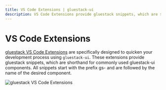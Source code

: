 ```yaml
---
title: VS Code Extensions | gluestack-ui
description: VS Code Extensions provide gluestack snippets, which are shorthand for commonly used gluestack-ui components.
---
```



<Meta title="Getting Started/VS Code Extensions" />

# VS Code Extensions

[gluestack VS Code Extensions](https://marketplace.visualstudio.com/items?itemName=gluestack.gluestack-vscode) are specifically designed to quicken your development process using `gluestack-ui`.
These extensions provide gluestack snippets, which are shorthand for commonly used gluestack-ui components.
All snippets start with the prefix gs- and are followed by the name of the desired component.

![gluestack VS Code Extensions](/images/vscode-extensions.gif)
